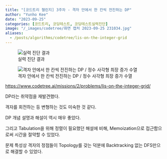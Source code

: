 ```yaml
---
title: "[코드트리 챌린지] 3주차 - 격자 안에서 한 칸씩 전진하는 DP"
author: "Yunho Kee"
date: "2023-09-25"
categories: [코드트리, 코딩테스트, 코딩테스트실력진단]
image: "/_images/codetree/화면 캡처 2023-09-25 231034.jpg"
aliases:
  - /posts/algorithms/codetree/lis-on-the-integer-grid
---
```


::: {layout="[257, 743]" layout-valign="bottom"}
![실력 진단 결과]({{< meta image >}})

![격자 안에서 한 칸씩 전진하는 DP / 정수 사각형 최장 증가 수열](/_images/codetree/화면 캡처 2023-09-25 225150.jpg)
:::

<https://www.codetree.ai/missions/2/problems/lis-on-the-integer-grid/>

DP라는 취약점을 재발견했다.

격자를 회전하는 등 변형하는 것도 미숙한 것 같다.

DP 개념 설명과 해설이 역시 매우 좋았다.

그리고 Tabulation을 위해 정렬이 필요했던 해설에 비해, Memoization으로 접근함으로써 시간을 절약할 수 있었다.

문제 특성상 격자의 정점들이 Topology를 갖는 덕분에 Backtracking 없는 DFS만으로 해결할 수 있었다.